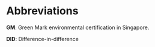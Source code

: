 

# Abbreviations {-}

**GM**: Green Mark environmental certification in Singapore. 

**DID**: Difference-in-difference

\pagebreak